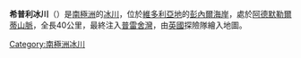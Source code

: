 {{coord|71|26|S|169|12|E|type:glacier_region:AQ|display=title}}

'''希普利冰川'''（{{lang-en|Shipley Glacier}}）是[[南極洲|南極洲]]的[[冰川|冰川]]，位於[[維多利亞地|維多利亞地]]的[[彭內爾海岸|彭內爾海岸]]，處於[[阿德默勒爾蒂山脈|阿德默勒爾蒂山脈]]，全長40公里，最終注入[[普雷舍灣|普雷舍灣]]，由[[英國|英國]]探險隊繪入地圖。

{{Antarctica-geo-stub}}
[[Category:南極洲冰川|Category:南極洲冰川]]